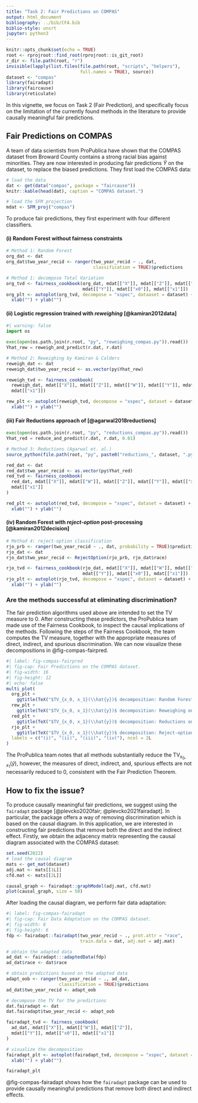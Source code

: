 ```yaml
---
title: "Task 2: Fair Predictions on COMPAS"
output: html_document
bibliography: ../bib/CFA.bib
biblio-style: unsrt
jupyter: python3
---
```


```r
knitr::opts_chunk$set(echo = TRUE)
root <- rprojroot::find_root(rprojroot::is_git_root)
r_dir <- file.path(root, "r")
invisible(lapply(list.files(file.path(root, "scripts", "helpers"),
                            full.names = TRUE), source))
dataset <- "compas"
library(fairadapt)
library(faircause)
library(reticulate)
```

In this vignette, we focus on Task 2 (Fair Prediction), and specifically focus on the limitation of the currently found methods in the literature to provide causally meaningful fair predictions. 

## Fair Predictions on COMPAS

A team of data scientists from ProPublica have shown that the COMPAS dataset from Broward County contains a strong racial bias against minorities. They are now interested in producing fair predictions $\widehat{Y}$ on the dataset, to replace the biased predictions. They first load the COMPAS data:
```r
# load the data
dat <- get(data("compas", package = "faircause"))
knitr::kable(head(dat), caption = "COMPAS dataset.")

# load the SFM projection
mdat <- SFM_proj("compas")
```
To produce fair predictions, they first experiment with four different classifiers.

#### **(i)** Random Forest without fairness constraints

```r
# Method 1: Random Forest
org_dat <- dat
org_dat$two_year_recid <- ranger(two_year_recid ~ ., dat,
                                 classification = TRUE)$predictions

# Method 1: decompose Total Variation
org_tvd <- fairness_cookbook(org_dat, mdat[["X"]], mdat[["Z"]], mdat[["W"]],
                             mdat[["Y"]], mdat[["x0"]], mdat[["x1"]])
org_plt <- autoplot(org_tvd, decompose = "xspec", dataaset = dataset) +
  xlab("") + ylab("")
```

#### **(ii)** Logistic regression trained with _reweighing_ [@kamiran2012data]

```python
#| warning: false
import os

exec(open(os.path.join(r.root, "py", "reweighing_compas.py")).read())
Yhat_rew = reweigh_and_predict(r.dat, r.dat)
```

```r
# Method 2: Reweighing by Kamiran & Calders
reweigh_dat <- dat
reweigh_dat$two_year_recid <- as.vector(py$Yhat_rew)

reweigh_tvd <- fairness_cookbook(
  reweigh_dat, mdat[["X"]], mdat[["Z"]], mdat[["W"]], mdat[["Y"]], mdat[["x0"]],
  mdat[["x1"]])

rew_plt <- autoplot(reweigh_tvd, decompose = "xspec", dataset = dataset) +
  xlab("") + ylab("")
```

#### **(iii)** Fair Reductions approach of [@agarwal2018reductions]

```python
exec(open(os.path.join(r.root, "py", "reductions_compas.py")).read())
Yhat_red = reduce_and_predict(r.dat, r.dat, 0.01)
```


```r
# Method 3: Reductions (Agarwal et. al.)
source_python(file.path(root, "py", paste0("reductions_", dataset, ".py")))

red_dat <- dat
red_dat$two_year_recid <- as.vector(py$Yhat_red)
red_tvd <- fairness_cookbook(
  red_dat, mdat[["X"]], mdat[["W"]], mdat[["Z"]], mdat[["Y"]], mdat[["x0"]],
  mdat[["x1"]]
)

red_plt <- autoplot(red_tvd, decompose = "xspec", dataset = dataset) +
  xlab("") + ylab("")
```

#### **(iv)** Random Forest with _reject-option_ post-processing [@kamiran2012decision]

```r
# Method 4: reject-option classification
rjo_prb <- ranger(two_year_recid ~ ., dat, probability = TRUE)$predictions[, 2]
rjo_dat <- dat
rjo_dat$two_year_recid <- RejectOption(rjo_prb, rjo_dat$race)

rjo_tvd <- fairness_cookbook(rjo_dat, mdat[["X"]], mdat[["W"]], mdat[["Z"]],
                             mdat[["Y"]], mdat[["x0"]], mdat[["x1"]])
rjo_plt <- autoplot(rjo_tvd, decompose = "xspec", dataset = dataset) +
  xlab("") + ylab("")
```

### Are the methods successful at eliminating discrimination?

The fair prediction algorithms used above are intended to set the TV measure to $0$. After constructing these predictors, the ProPublica team made use of the Fairness Cookbook, to inspect the causal implications of the methods. Following the steps of the Fairness Cookbook, the team computes the TV measure, together with the appropriate measures of direct, indirect, and spurious discrimination. We can now visualize these decompositions in @fig-compas-fairpred.

```r
#| label: fig-compas-fairpred
#| fig-cap: Fair Predictions on the COMPAS dataset.
#| fig-width: 16
#| fig-height: 12
#| echo: false
multi_plot(
  org_plt +
    ggtitle(TeX("$TV_{x_0, x_1}(\\hat{y})$ decomposition: Random Forest on COMPAS")),
  rew_plt +
    ggtitle(TeX("$TV_{x_0, x_1}(\\hat{y})$ decomposition: Reweighing on COMPAS")),
  red_plt +
    ggtitle(TeX("$TV_{x_0, x_1}(\\hat{y})$ decomposition: Reductions on COMPAS")),
  rjo_plt +
    ggtitle(TeX("$TV_{x_0, x_1}(\\hat{y})$ decomposition: Reject-option on COMPAS")),
  labels = c("(i)", "(ii)", "(iii)", "(iv)"), ncol = 2L
)
```

The ProPublica team notes that all methods substantially reduce the $\text{TV}_{x_0,x_1}(\widehat{y})$, however, the measures of direct, indirect, and, spurious effects are not necessarily reduced to $0$, consistent with the Fair Prediction Theorem. 

## How to fix the issue?

To produce causally meaningful fair predictions, we suggest using the `fairadapt` package [@plevcko2020fair; @plevcko2021fairadapt]. In particular, the package offers a way of removing discrimination which is based on the causal diagram. In this application, we are interested in constructing fair predictions that remove both the direct and the indirect effect. Firstly, we obtain the adjacency matrix representing the causal diagram associated with the COMPAS dataset:

```r
set.seed(2022)
# load the causal diagram
mats <- get_mat(dataset)
adj.mat <- mats[[1L]]
cfd.mat <- mats[[2L]]

causal_graph <- fairadapt::graphModel(adj.mat, cfd.mat)
plot(causal_graph, size = 50)
```

After loading the causal diagram, we perform fair data adaptation:

```r
#| label: fig-compas-fairadapt
#| fig-cap: Fair Data Adaptation on the COMPAS dataset.
#| fig-width: 8
#| fig-height: 6
fdp <- fairadapt::fairadapt(two_year_recid ~ ., prot.attr = "race",
                            train.data = dat, adj.mat = adj.mat)

# obtain the adapted data
ad_dat <- fairadapt:::adaptedData(fdp)
ad_dat$race <- dat$race

# obtain predictions based on the adapted data
adapt_oob <- ranger(two_year_recid ~ ., ad_dat,
                    classification = TRUE)$predictions
ad_dat$two_year_recid <- adapt_oob

# decompose the TV for the predictions
dat.fairadapt <- dat
dat.fairadapt$two_year_recid <- adapt_oob

fairadapt_tvd <- fairness_cookbook(
  ad_dat, mdat[["X"]], mdat[["W"]], mdat[["Z"]],
  mdat[["Y"]], mdat[["x0"]], mdat[["x1"]]
)

# visualize the decomposition
fairadapt_plt <- autoplot(fairadapt_tvd, decompose = "xspec", dataset = dataset) +
  xlab("") + ylab("")

fairadapt_plt
```

@fig-compas-fairadapt shows how the `fairadapt` package can be used to provide causally meaningful predictions that remove both direct and indirect effects.
